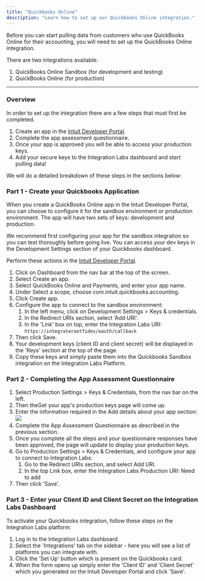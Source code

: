 ```yaml
---
title: "Quickbooks Online"
description: "Learn how to set up our Quickbooks Online integration."
---
```


Before you can start pulling data from customers who use QuickBooks Online for their accounting, you will need to set up the QuickBooks Online integration.

There are two integrations available:

1. QuickBooks Online Sandbox (for development and testing)
2. QuickBooks Online (for production)

---

### Overview

In order to set up the integration there are a few steps that must first be completed.

1. Create an app in the [Intuit Developer Portal](https://developer.intuit.com/app/developer/homepage).
2. Complete the app assessment questionnaire.
3. Once your app is approved you will be able to access your production keys.
4. Add your secure keys to the Integration Labs dashboard and start pulling data!

We will do a detailed breakdown of these steps in the sections below:

### Part 1 - Create your Quickbooks Application

When you create a QuickBooks Online app in the Intuit Developer Portal, you can choose to configure it for the sandbox environment or production environment. The app will have two sets of keys: development and production.

We recommend first configuring your app for the sandbox integration so you can test thoroughly before going live. You can access your dev keys in the Development Settings section of your Quickbooks dashboard.

Perform these actions in the [Intuit Developer Portal](https://developer.intuit.com/app/developer/homepage).

1. Click on Dashboard from the nav bar at the top of the screen.
2. Select Create an app.
3. Select QuickBooks Online and Payments, and enter your app name.
4. Under Select a scope, choose com.intuit.quickbooks.accounting.
5. Click Create app.
6. Configure the app to connect to the sandbox environment:
   1. In the left menu, click on Development Settings > Keys & credentials.
   2. In the Redirect URIs section, select 'Add URI'.
   3. In the 'Link' box on top, enter the Integration Labs URI: `https://integraterootfidev/oauth/callback`
7. Then click Save.
8. Your development keys (client ID and client secret) will be displayed in the 'Keys' section at the top of the page.
9. Copy these keys and simply paste them into the Quickbooks Sandbox integration on the Integration Labs Platform.

### Part 2 - Completing the App Assessment Questionnaire

1. Select Production Settings > Keys & Credentials, from the nav bar on the left.
2. Then theGet your app's production keys page will come up.
3. Enter the information required in the Add details about your app section:
   ![](/images/e3c3e8b-image.png)
4. Complete the App Assessment Questionnaire as described in the previous section.
5. Once you complete all the steps and your questionnaire responses have been approved, the page will update to display your production keys.
6. Go to Production Settings > Keys & Credentials, and configure your app to connect to Integration Labs:
   1. Go to the Redirect URIs section, and select Add URI.
   2. In the top Link box, enter the Integration Labs Production URI: Need to add
7. Then click 'Save'.

### Part 3 - Enter your Client ID and Client Secret on the Integration Labs Dashboard

To activate your Quickbooks integration, follow these steps on the Integration Labs platform:

1. Log in to the Integration Labs dashboard.
2. Select the 'Integrations' tab on the sidebar - here you will see a list of platforms you can integrate with.
3. Click the 'Set Up' button which is present on the Quickbooks card.
4. When the form opens up simply enter the 'Client ID' and 'Client Secret' which you generated on the Intuit Developer Portal and click 'Save'.
